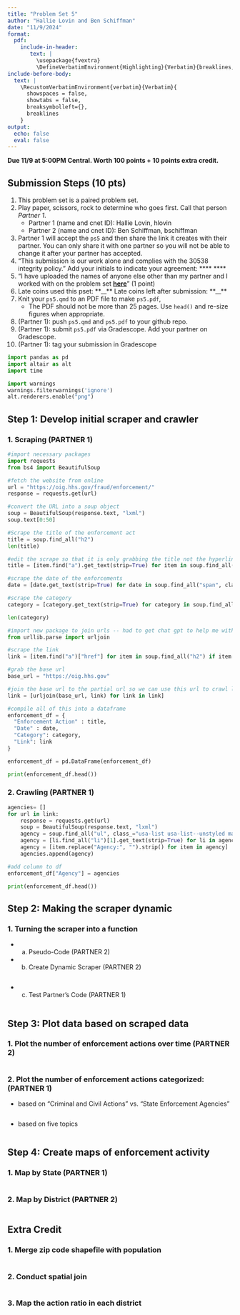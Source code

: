 ```yaml
---
title: "Problem Set 5"
author: "Hallie Lovin and Ben Schiffman"
date: "11/9/2024"
format: 
  pdf:
    include-in-header: 
       text: |
         \usepackage{fvextra}
         \DefineVerbatimEnvironment{Highlighting}{Verbatim}{breaklines,commandchars=\\\{\}}
include-before-body:
  text: |
    \RecustomVerbatimEnvironment{verbatim}{Verbatim}{
      showspaces = false,
      showtabs = false,
      breaksymbolleft={},
      breaklines
    }
output:
  echo: false
  eval: false
---
```


**Due 11/9 at 5:00PM Central. Worth 100 points + 10 points extra credit.**

## Submission Steps (10 pts)
1. This problem set is a paired problem set.
2. Play paper, scissors, rock to determine who goes first. Call that person *Partner 1*.
    - Partner 1 (name and cnet ID): Hallie Lovin, hlovin
    - Partner 2 (name and cnet ID): Ben Schiffman, bschiffman
3. Partner 1 will accept the `ps5` and then share the link it creates with their partner. You can only share it with one partner so you will not be able to change it after your partner has accepted. 
4. "This submission is our work alone and complies with the 30538 integrity policy." Add your initials to indicate your agreement: \*\*\H\L\*\* \*\*\H\\*\*
5. "I have uploaded the names of anyone else other than my partner and I worked with on the problem set **[here](https://docs.google.com/forms/d/185usrCREQaUbvAXpWhChkjghdGgmAZXA3lPWpXLLsts/edit)**"  (1 point)
6. Late coins used this pset: \*\*\_\_\*\* Late coins left after submission: \*\*\_\_\*\*
7. Knit your `ps5.qmd` to an PDF file to make `ps5.pdf`, 
    * The PDF should not be more than 25 pages. Use `head()` and re-size figures when appropriate. 
8. (Partner 1): push  `ps5.qmd` and `ps5.pdf` to your github repo.
9. (Partner 1): submit `ps5.pdf` via Gradescope. Add your partner on Gradescope.
10. (Partner 1): tag your submission in Gradescope

\newpage

```python
import pandas as pd
import altair as alt
import time

import warnings 
warnings.filterwarnings('ignore')
alt.renderers.enable("png")
```


## Step 1: Develop initial scraper and crawler

### 1. Scraping (PARTNER 1)

```python
#import necessary packages
import requests
from bs4 import BeautifulSoup
```

```python
#fetch the website from online
url = "https://oig.hhs.gov/fraud/enforcement/"
response = requests.get(url)
```

```python
#convert the URL into a soup object
soup = BeautifulSoup(response.text, "lxml")
soup.text[0:50]
```

```python
#Scrape the title of the enforcement act 
title = soup.find_all("h2")
len(title)
```

```python
#edit the scrape so that it is only grabbing the title not the hyperlink or the other stuff that is produced with the above code
title = [item.find("a").get_text(strip=True) for item in soup.find_all("h2") if item.find("a", href=True)]
```

```python
#scrape the date of the enforcements 
date = [date.get_text(strip=True) for date in soup.find_all("span", class_="text-base-dark padding-right-105")]
```

```python
#scrape the category 
category = [category.get_text(strip=True) for category in soup.find_all("li", class_="display-inline-block usa-tag text-no-lowercase text-base-darkest bg-base-lightest margin-right-1")]

len(category)
```

```python
#import new package to join urls -- had to get chat gpt to help me with this 
from urllib.parse import urljoin
```

```python
#scrape the link 
link = [item.find("a")["href"] for item in soup.find_all("h2") if item.find("a", href=True)]

#grab the base url
base_url = "https://oig.hhs.gov"

#join the base url to the partial url so we can use this url to crawl later
link = [urljoin(base_url, link) for link in link]
```

```python
#compile all of this into a dataframe 
enforcement_df = {
  "Enforcement Action" : title, 
  "Date" : date, 
  "Category": category,
  "Link": link
}

enforcement_df = pd.DataFrame(enforcement_df)

print(enforcement_df.head())
```

### 2. Crawling (PARTNER 1)

```python
agencies= [] 
for url in link:
    response = requests.get(url)
    soup = BeautifulSoup(response.text, "lxml")
    agency = soup.find_all("ul", class_="usa-list usa-list--unstyled margin-y-2")
    agency = [li.find_all("li")[1].get_text(strip=True) for li in agency if len(li.find_all("li")) > 1]
    agency = [item.replace("Agency:", "").strip() for item in agency]
    agencies.append(agency)
```

```python
#add column to df 
enforcement_df["Agency"] = agencies

print(enforcement_df.head())
```

## Step 2: Making the scraper dynamic

### 1. Turning the scraper into a function 

* a. Pseudo-Code (PARTNER 2)


* b. Create Dynamic Scraper (PARTNER 2)

```python

```

* c. Test Partner's Code (PARTNER 1)

```python

```

## Step 3: Plot data based on scraped data

### 1. Plot the number of enforcement actions over time (PARTNER 2)

```python

```

### 2. Plot the number of enforcement actions categorized: (PARTNER 1)

* based on "Criminal and Civil Actions" vs. "State Enforcement Agencies"

```python

```

* based on five topics

```python

```

## Step 4: Create maps of enforcement activity

### 1. Map by State (PARTNER 1)

```python

```


### 2. Map by District (PARTNER 2)

```python

```

## Extra Credit

### 1. Merge zip code shapefile with population
```python

```

### 2. Conduct spatial join
```python

```

### 3. Map the action ratio in each district
```python

```